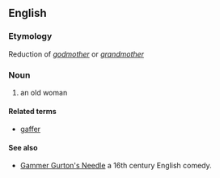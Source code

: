 ==English==
===Etymology===
Reduction of ''[[godmother]]'' or ''[[grandmother]]''

===Noun===
{{en-noun}}
#{{obsolete}} an old woman

====Related terms====
*[[gaffer]]

====See also====
* [[w:Gammer Gurton's Needle|Gammer Gurton's Needle]] a 16th century English comedy.